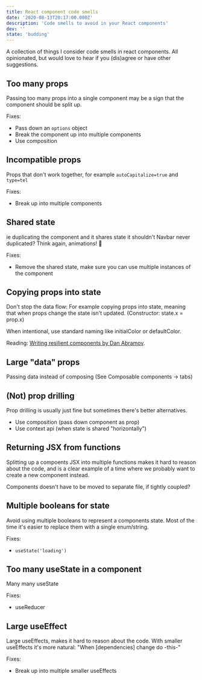 ```yaml
---
title: React component code smells
date: '2020-08-13T20:17:00.000Z'
description: 'Code smells to avoid in your React components'
dev: ''
state: 'budding'
---
```


A collection of things I consider code smells in react components. All opinionated, but would love to hear if you (dis)agree or have other suggestions.

## Too many props

Passing too many props into a single component may be a sign that the component should be split up.

Fixes:

- Pass down an `options` object
- Break the component up into multiple components
- Use composition

## Incompatible props

Props that don't work together, for example `autoCapitalize=true` and `type=tel`

Fixes:

- Break up into multiple components

## Shared state

ie duplicating the component and it shares state it shouldn't
Navbar never duplicated? Think again, animations! 💫

Fixes:

- Remove the shared state, make sure you can use multiple instances of the component

## Copying props into state

Don't stop the data flow: For example copying props into state, meaning that when props change the state isn't updated. (Constructor: state.x = prop.x)

When intentional, use standard naming like initialColor or defaultColor.

Reading: [Writing resilient components by Dan Abramov](https://overreacted.io/writing-resilient-components/).

## Large "data" props

Passing data instead of composing (See Composable components → tabs)

## (Not) prop drilling

Prop drilling is usually just fine but sometimes there's better alternatives.

- Use composition (pass down component as prop)
- Use context api (when state is shared "horizontally")

## Returning JSX from functions

Splitting up a compoents JSX into multiple functions makes it hard to reason about the code, and is a clear example of a time where we probably want to create a new component instead.

Components doesn't have to be moved to separate file, if tightly coupled?

## Multiple booleans for state

Avoid using multiple booleans to represent a components state. Most of the time it's easier to replace them with a single enum/string.

Fixes:

- `useState('loading')`

## Too many useState in a component

Many many useState

Fixes:

- useReducer

## Large useEffect

Large useEffects, makes it hard to reason about the code. With smaller useEffects it's more natural:
"When [dependencies] change do -this-"

Fixes:

- Break up into multiple smaller useEffects
